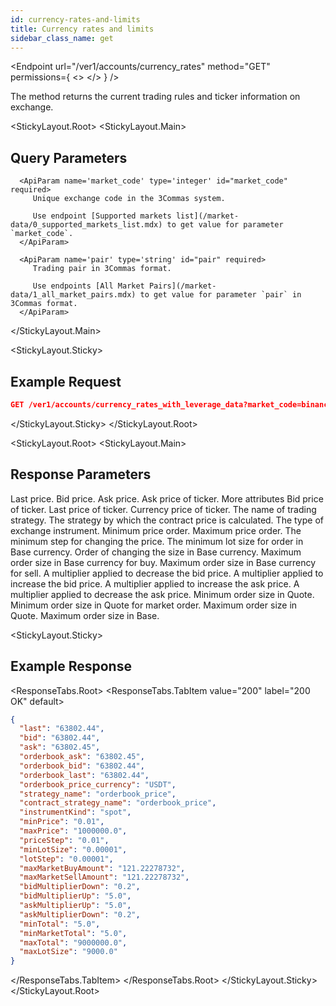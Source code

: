 ```yaml
---
id: currency-rates-and-limits
title: Currency rates and limits
sidebar_class_name: get
---
```



<Endpoint
  url="/ver1/accounts/currency_rates"
  method="GET"
  permissions={
    <>
      <Permission title="Permission" description="NONE" />
      <Permission title="Security" description="NONE" />
    </>
  }
/>

The method returns the current trading rules and ticker information on exchange.

<StickyLayout.Root>
   <StickyLayout.Main> 

## Query Parameters

      <ApiParam name='market_code' type='integer' id="market_code" required>
         Unique exchange code in the 3Commas system. 
         
         Use endpoint [Supported markets list](/market-data/0_supported_markets_list.mdx) to get value for parameter `market_code`.
      </ApiParam>

      <ApiParam name='pair' type='string' id="pair" required>
         Trading pair in 3Commas format. 
         
         Use endpoints [All Market Pairs](/market-data/1_all_market_pairs.mdx) to get value for parameter `pair` in 3Commas format.
      </ApiParam>
   </StickyLayout.Main>

   <StickyLayout.Sticky>
## Example Request
```json
GET /ver1/accounts/currency_rates_with_leverage_data?market_code=binance&pair=BTC_ETH
```
</StickyLayout.Sticky>
</StickyLayout.Root>

<StickyLayout.Root>
   <StickyLayout.Main> 

## Response Parameters

   <ApiParam name='last' type='integer' id="last">
      Last price.
   </ApiParam>

   <ApiParam name='bid' type='string' id="bid">
      Bid price.
   </ApiParam>

   <ApiParam name='ask' type='string' id="ask">
      Ask price.
   </ApiParam>

   <ApiParam name='orderbook_ask' type='string' id="orderbook_ask">
      Ask price of ticker.
   </ApiParam>

   <CollapseAll>
   <CollapseAllHeading> More attributes <CollapseAllButton /> </CollapseAllHeading>

   <CollapsibleApiParam name='orderbook_bid' type='string' id="orderbook_bid">
      Bid price of ticker.
   </CollapsibleApiParam>

   <CollapsibleApiParam name='orderbook_last' type='string' id="orderbook_last">
      Last price of ticker.
   </CollapsibleApiParam> 

   <CollapsibleApiParam name='orderbook_price_currency' type='string' id="orderbook_price_currency">
      Currency price of ticker.
   </CollapsibleApiParam>

   <CollapsibleApiParam name='strategy_name' type='string' id="strategy_name">
      The name of trading strategy.
   </CollapsibleApiParam>

   <CollapsibleApiParam name='contract_strategy_name' type='string' id="stratcontract_strategy_nameegy_name">
      The strategy by which the contract price is calculated.
   </CollapsibleApiParam>

   <CollapsibleApiParam name='instrumentKind' type='string' id="instrumentKind">
      The type of exchange instrument.
   </CollapsibleApiParam>

   <CollapsibleApiParam name='minPrice' type='string' id="minPrice">
      Minimum price order.
   </CollapsibleApiParam>

   <CollapsibleApiParam name='maxPrice' type='string' id="maxPrice">
      Maximum price order.
   </CollapsibleApiParam>

   <CollapsibleApiParam name='priceStep' type='string' id="priceStep">
      The minimum step for changing the price.
   </CollapsibleApiParam>

   <CollapsibleApiParam name='minLotSize' type='string' id="maxminLotSizePrice">
      The minimum lot size for order in Base currency.
   </CollapsibleApiParam>

   <CollapsibleApiParam name='lotStep' type='string' id="lotStep">
      Order of changing the size in Base currency.
   </CollapsibleApiParam>

   <CollapsibleApiParam name='maxMarketBuyAmount' type='string' id="maxMarketBuyAmount">
      Maximum order size in Base currency for buy.
   </CollapsibleApiParam>

   <CollapsibleApiParam name='maxMarketSellAmount' type='string' id="maxMarketSellAmount">
      Maximum order size in Base currency for sell.
   </CollapsibleApiParam>

   <CollapsibleApiParam name='bidMultiplierDown' type='string' id="bidMultiplierDown">
      A multiplier applied to decrease the bid price.
   </CollapsibleApiParam>

   <CollapsibleApiParam name='bidMultiplierUp' type='string' id="bidMultiplierUp">
      A multiplier applied to increase the bid price.
   </CollapsibleApiParam>   
      
   <CollapsibleApiParam name='askMultiplierUp' type='string' id="askMultiplierUp">
      A multiplier applied to increase the ask price.
   </CollapsibleApiParam>
      
   <CollapsibleApiParam name='askMultiplierDown' type='string' id="askMultiplierDown">
      A multiplier applied to decrease the ask price.
   </CollapsibleApiParam>
      
   <CollapsibleApiParam name='minTotal' type='string' id="minTotal">
      Minimum order size in Quote.
   </CollapsibleApiParam>  

   <CollapsibleApiParam name='minMarketTotal' type='string' id="minMarketTotal">
      Minimum order size in Quote for market order.
   </CollapsibleApiParam>   
      
   <CollapsibleApiParam name='maxTotal' type='string' id="maxTotal">
      Maximum order size in Quote.
   </CollapsibleApiParam>

   <CollapsibleApiParam name='maxLotSize' type='string' id="maxLotSize">
      Maximum order size in Base.
   </CollapsibleApiParam>
   </CollapseAll>
</StickyLayout.Main>

<StickyLayout.Sticky>
## Example Response

<ResponseTabs.Root>
<ResponseTabs.TabItem value="200" label="200 OK" default>
```json
{
  "last": "63802.44",
  "bid": "63802.44",
  "ask": "63802.45",
  "orderbook_ask": "63802.45",
  "orderbook_bid": "63802.44",
  "orderbook_last": "63802.44",
  "orderbook_price_currency": "USDT",
  "strategy_name": "orderbook_price",
  "contract_strategy_name": "orderbook_price",
  "instrumentKind": "spot",
  "minPrice": "0.01",
  "maxPrice": "1000000.0",
  "priceStep": "0.01",
  "minLotSize": "0.00001",
  "lotStep": "0.00001",
  "maxMarketBuyAmount": "121.22278732",
  "maxMarketSellAmount": "121.22278732",
  "bidMultiplierDown": "0.2",
  "bidMultiplierUp": "5.0",
  "askMultiplierUp": "5.0",
  "askMultiplierDown": "0.2",
  "minTotal": "5.0",
  "minMarketTotal": "5.0",
  "maxTotal": "9000000.0",
  "maxLotSize": "9000.0"
}
```
   </ResponseTabs.TabItem>
  </ResponseTabs.Root>
</StickyLayout.Sticky>
</StickyLayout.Root>
